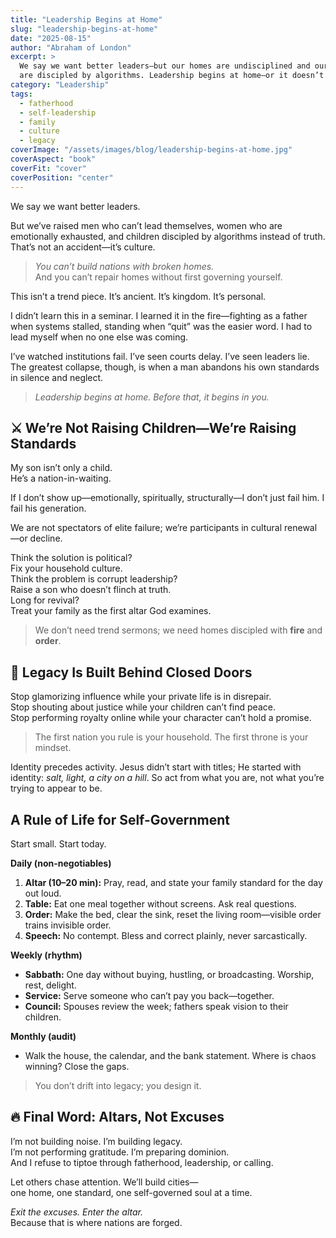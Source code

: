 ```yaml
---
title: "Leadership Begins at Home"
slug: "leadership-begins-at-home"
date: "2025-08-15"
author: "Abraham of London"
excerpt: >
  We say we want better leaders—but our homes are undisciplined and our children
  are discipled by algorithms. Leadership begins at home—or it doesn’t begin at all.
category: "Leadership"
tags:
  - fatherhood
  - self-leadership
  - family
  - culture
  - legacy
coverImage: "/assets/images/blog/leadership-begins-at-home.jpg"
coverAspect: "book"
coverFit: "cover"
coverPosition: "center"
---
```


We say we want better leaders.

But we’ve raised men who can’t lead themselves, women who are emotionally exhausted, and children discipled by algorithms instead of truth. That’s not an accident—it’s culture.

> *You can’t build nations with broken homes.*  
> And you can’t repair homes without first governing yourself.

This isn’t a trend piece. It’s ancient. It’s kingdom. It’s personal.

I didn’t learn this in a seminar. I learned it in the fire—fighting as a father when systems stalled, standing when “quit” was the easier word. I had to lead myself when no one else was coming.

I’ve watched institutions fail. I’ve seen courts delay. I’ve seen leaders lie.  
The greatest collapse, though, is when a man abandons his own standards in silence and neglect.

> *Leadership begins at home. Before that, it begins in you.*

## ⚔ We’re Not Raising Children—We’re Raising Standards

My son isn’t only a child.  
He’s a nation-in-waiting.

If I don’t show up—emotionally, spiritually, structurally—I don’t just fail him. I fail his generation.

We are not spectators of elite failure; we’re participants in cultural renewal—or decline.

Think the solution is political?  
Fix your household culture.  
Think the problem is corrupt leadership?  
Raise a son who doesn’t flinch at truth.  
Long for revival?  
Treat your family as the first altar God examines.

> We don’t need trend sermons; we need homes discipled with **fire** and **order**.

## 🧱 Legacy Is Built Behind Closed Doors

Stop glamorizing influence while your private life is in disrepair.  
Stop shouting about justice while your children can’t find peace.  
Stop performing royalty online while your character can’t hold a promise.

> The first nation you rule is your household. The first throne is your mindset.

Identity precedes activity. Jesus didn’t start with titles; He started with identity: *salt, light, a city on a hill*. So act from what you are, not what you’re trying to appear to be.

## A Rule of Life for Self-Government

Start small. Start today.

**Daily (non-negotiables)**  
1. **Altar (10–20 min):** Pray, read, and state your family standard for the day out loud.  
2. **Table:** Eat one meal together without screens. Ask real questions.  
3. **Order:** Make the bed, clear the sink, reset the living room—visible order trains invisible order.  
4. **Speech:** No contempt. Bless and correct plainly, never sarcastically.

**Weekly (rhythm)**  
- **Sabbath:** One day without buying, hustling, or broadcasting. Worship, rest, delight.  
- **Service:** Serve someone who can’t pay you back—together.  
- **Council:** Spouses review the week; fathers speak vision to their children.

**Monthly (audit)**  
- Walk the house, the calendar, and the bank statement. Where is chaos winning? Close the gaps.

> You don’t drift into legacy; you design it.

## 🔥 Final Word: Altars, Not Excuses

I’m not building noise. I’m building legacy.  
I’m not performing gratitude. I’m preparing dominion.  
And I refuse to tiptoe through fatherhood, leadership, or calling.

Let others chase attention. We’ll build cities—  
one home, one standard, one self-governed soul at a time.

*Exit the excuses. Enter the altar.*  
Because that is where nations are forged.
